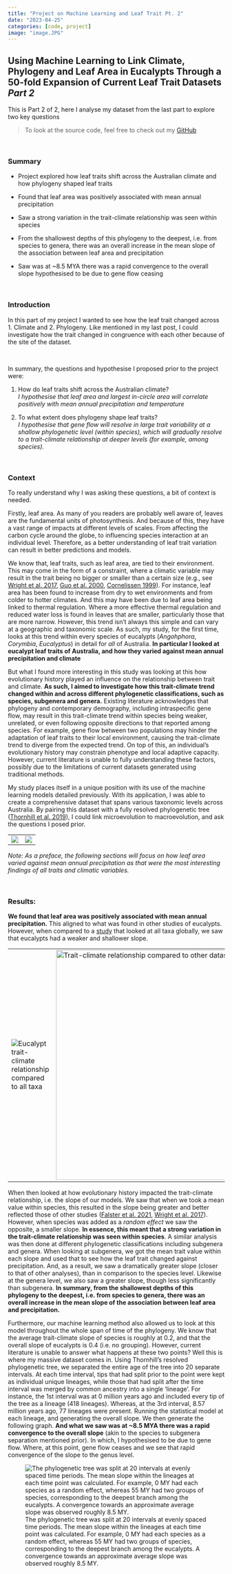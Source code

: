 ```yaml
---
title: "Project on Machine Learning and Leaf Trait Pt. 2"
date: "2023-04-25"
categories: [code, project]
image: "image.JPG"
---
```


## Using Machine Learning to Link Climate, Phylogeny and Leaf Area in Eucalypts Through a 50-fold Expansion of Current Leaf Trait Datasets *Part 2*

This is Part 2 of 2, here I analyse my dataset from the last part to explore two key questions

> To look at the source code, feel free to check out my [GitHub](https://github.com/KarinaGuo/Machine_Learning_in_Computer_Vision_for_Leaf_Traits)

<p>

 

<p>

### Summary

-   Project explored how leaf traits shift across the Australian climate and how phylogeny shaped leaf traits

-   Found that leaf area was positively associated with mean annual precipitation

-   Saw a strong variation in the trait-climate relationship was seen within species

-   From the shallowest depths of this phylogeny to the deepest, i.e. from species to genera, there was an overall increase in the mean slope of the association between leaf area and precipitation

-   Saw was at \~8.5 MYA there was a rapid convergence to the overall slope hypothesised to be due to gene flow ceasing

<p>

 

<p>

### Introduction

In this part of my project I wanted to see how the leaf trait changed across 1. Climate and 2. Phylogeny. Like mentioned in my last post, I could investigate how the trait changed in congruence with each other because of the site of the dataset.

<br>

In summary, the questions and hypothesise I proposed prior to the project were:

1.  How do leaf traits shift across the Australian climate?\
    *I hypothesise that leaf area and largest in-circle area will correlate positively with mean annual precipitation and temperature*

2.  To what extent does phylogeny shape leaf traits?\
    *I hypothesise that gene flow will resolve in large trait variability at a shallow phylogenetic level (within species), which will gradually resolve to a trait-climate relationship at deeper levels (for example, among species).*

<p>

 

<p>

### Context

To really understand why I was asking these questions, a bit of context is needed.

Firstly, leaf area. As many of you readers are probably well aware of, leaves are the fundamental units of photosynthesis. And because of this, they have a vast range of impacts at different levels of scales. From affecting the carbon cycle around the globe, to influencing species interaction at an individual level. Therefore, as a better understanding of leaf trait variation can result in better predictions and models.

We know that, leaf traits, such as leaf area, are tied to their environment. This may come in the form of a constraint, where a climatic variable may result in the trait being no bigger or smaller than a certain size (e.g., see [Wright et al. 2017](https://doi.org/10.1126/science.aal4760), [Guo et al. 2000](https://doi.org/10.2307/177103), [Cornelissen 1999](https://doi.org/10.1007/s004420050725)). For instance, leaf area has been found to increase from dry to wet environments and from colder to hotter climates. And this may have been due to leaf area being linked to thermal regulation. Where a more effective thermal regulation and reduced water loss is found in leaves that are smaller, particularly those that are more narrow. However, this trend isn't always this simple and can vary at a geographic and taxonomic scale. As such, my study, for the first time, looks at this trend within every species of eucalypts (*Angohphora*, *Corymbia*, *Eucalyptus*) in detail for *all* of Australia. **In particular I looked at eucalypt leaf traits of Australia, and how they varied against mean annual precipitation and climate**

But what I found more interesting in this study was looking at this how evolutionary history played an influence on the relationship between trait and climate. **As such, I aimed to investigate how this trait-climate trend changed within and across different phylogenetic classifications, such as species, subgenera and genera.** Existing literature acknowledges that phylogeny and contemporary demography, including intraspecific gene flow, may result in this trait-climate trend within species being weaker, unrelated, or even following opposite directions to that reported among species. For example, gene flow between two populations may hinder the adaptation of leaf traits to their local environment, causing the trait-climate trend to diverge from the expected trend. On top of this, an individual's evolutionary history may constrain phenotype and local adaptive capacity. However, current literature is unable to fully understanding these factors, possibly due to the limitations of current datasets generated using traditional methods.

My study places itself in a unique position with its use of the machine learning models detailed previously. With its application, I was able to create a comprehensive dataset that spans various taxonomic levels across Australia. By pairing this dataset with a fully resolved phylogenetic tree ([Thornhill et al. 2019](https://doi.org/10.1071/SB18015)), I could link microevolution to macroevolution, and ask the questions I posed prior.

|                                   |                          |
|-----------------------------------|--------------------------|
| ![](Traditional_distribution.JPG) | ![](ML_distribution.JPG) |

*Note: As a preface, the following sections will focus on how leaf area varied against mean annual precipitation as that were the most interesting findings of all traits and climatic variables.*

<p>

 

<p>

### Results:

**We found that leaf area was positively associated with mean annual precipitation.** This aligned to what was found in other studies of eucalypts. However, when compared to a [study](https://doi.org/10.1126/science.aal4760) that looked at all taxa globally, we saw that eucalypts had a weaker and shallower slope.

|                                                                                                |                                                                                                        |
|------------------------------------------------------------------------------------------------|--------------------------------------------------------------------------------------------------------|
| ![Eucalypt trait-climate relationship compared to all taxa](Trait-climate_WrightsDatasets.JPG) | ![Trait-climate relationship compared to other datasets](Trait-climate_OtherDatasets.JPG){width="534"} |

When then looked at how evolutionary history impacted the trait-climate relationship, i.e. the slope of our models. We saw that when we took a mean value within species, this resulted in the slope being greater and better reflected those of other studies ([Falster et al. 2021](https://doi.org/10.1038/s41597-021-01006-6), [Wright et al. 2017](https://doi.org/10.1126/science.aal4760)). However, when species was added as a *random effect* we saw the opposite, a smaller slope. **In essence, this meant that a strong variation in the trait-climate relationship was seen within species**. A similar analysis was then done at different phylogenetic classifications including subgenera and genera. When looking at subgenera, we got the mean trait value within each slope and used that to see how the leaf trait changed against precipitation. And, as a result, we saw a dramatically greater slope (closer to that of other analyses), than in comparison to the species level. Likewise at the genera level, we also saw a greater slope, though less significantly than subgenera. **In summary, from the shallowest depths of this phylogeny to the deepest, i.e. from species to genera, there was an overall increase in the mean slope of the association between leaf area and precipitation.**

Furthermore, our machine learning method also allowed us to look at this model throughout the whole span of time of the phylogeny. We know that the average trait-climate slope of species is roughly at 0.2, and that the overall slope of eucalypts is 0.4 (i.e. no grouping). However, current literature is unable to answer what happens at these two points? Well this is where my massive dataset comes in. Using Thornhill's resolved phylogenetic tree, we separated the entire age of the tree into 20 separate intervals. At each time interval, tips that had split prior to the point were kept as individual unique lineages, while those that had split after the time interval was merged by common ancestry into a single 'lineage'. For instance, the 1st interval was at 0 million years ago and included every tip of the tree as a lineage (418 lineages). Whereas, at the 3rd interval, 8.57 million years ago, 77 lineages were present. Running the statistical model at each lineage, and generating the overall slope. We then generate the following graph. **And what we saw was at \~8.5 MYA there was a rapid convergence to the overall slope** (akin to the species to subgenera separation mentioned prior). In which, I hypothesised to be due to gene flow. Where, at this point, gene flow ceases and we see that rapid convergence of the slope to the genus level.

![The phylogenetic tree was split at 20 intervals at evenly spaced time periods. The mean slope within the lineages at each time point was calculated. For example, 0 MY had each species as a random effect, whereas 55 MY had two groups of species, corresponding to the deepest branch among the eucalypts. A convergence towards an approximate average slope was observed roughly 8.5 MY.](Phylogeny.JPG){fig-alt="Trait-climate relationship across the phylogenetic tree" fig-align="center"}
